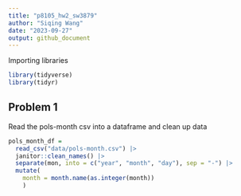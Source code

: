 ```yaml
---
title: "p8105_hw2_sw3879"
author: "Siqing Wang"
date: "2023-09-27"
output: github_document
---
```


Importing libraries
```r
library(tidyverse)
library(tidyr)
```
## Problem 1 

Read the pols-month csv into a dataframe and clean up data 

```r
pols_month_df = 
  read_csv("data/pols-month.csv") |> 
  janitor::clean_names() |> 
  separate(mon, into = c("year", "month", "day"), sep = "-") |> 
  mutate(
    month = month.name(as.integer(month))
    )
```


